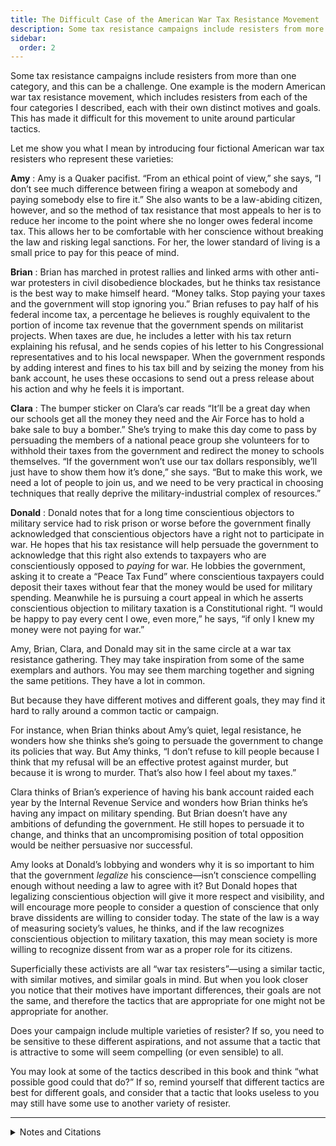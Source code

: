 ```yaml
---
title: The Difficult Case of the American War Tax Resistance Movement
description: Some tax resistance campaigns include resisters from more than one category, and this can be a challenge.
sidebar:
  order: 2
---
```

Some tax resistance campaigns include resisters from more than one category, and this can be a challenge.
One example is the modern American war tax resistance movement, which includes resisters from each of the four categories I described, each with their own distinct motives and goals.
This has made it difficult for this movement to unite around particular tactics.

Let me show you what I mean by introducing four fictional American war tax resisters who represent these varieties:

**Amy**
: Amy is a Quaker pacifist.
  “From an ethical point of view,” she says, “I don’t see much difference between firing a weapon at somebody and paying somebody else to fire it.”
  She also wants to be a law-abiding citizen, however, and so the method of tax resistance that most appeals to her is to reduce her income to the point where she no longer owes federal income tax.
  This allows her to be comfortable with her conscience without breaking the law and risking legal sanctions.
  For her, the lower standard of living is a small price to pay for this peace of mind.

**Brian**
: Brian has marched in protest rallies and linked arms with other anti-war protesters in civil disobedience blockades, but he thinks tax resistance is the best way to make himself heard.
  “Money talks. Stop paying your taxes and the government will stop ignoring you.”
  Brian refuses to pay half of his federal income tax, a percentage he believes is roughly equivalent to the portion of income tax revenue that the government spends on militarist projects.
  When taxes are due, he includes a letter with his tax return explaining his refusal, and he sends copies of his letter to his Congressional representatives and to his local newspaper.
  When the government responds by adding interest and fines to his tax bill and by seizing the money from his bank account, he uses these occasions to send out a press release about his action and why he feels it is important.

**Clara**
: The bumper sticker on Clara’s car reads “It’ll be a great day when our schools get all the money they need and the Air Force has to hold a bake sale to buy a bomber.”
  She’s trying to make this day come to pass by persuading the members of a national peace group she volunteers for to withhold their taxes from the government and redirect the money to schools themselves.
  “If the government won’t use our tax dollars responsibly, we’ll just have to show them how it’s done,” she says.
  “But to make this work, we need a lot of people to join us, and we need to be very practical in choosing techniques that really deprive the military-industrial complex of resources.”

**Donald**
: Donald notes that for a long time conscientious objectors to military service had to risk prison or worse before the government finally acknowledged that conscientious objectors have a right not to participate in war.
  He hopes that his tax resistance will help persuade the government to acknowledge that this right also extends to taxpayers who are conscientiously opposed to <em>paying</em> for war.
  He lobbies the government, asking it to create a “Peace Tax Fund” where conscientious taxpayers could deposit their taxes without fear that the money would be used for military spending.
  Meanwhile he is pursuing a court appeal in which he asserts conscientious objection to military taxation is a Constitutional right.
  “I would be happy to pay every cent I owe, even more,” he says, “if only I knew my money were not paying for war.”

Amy, Brian, Clara, and Donald may sit in the same circle at a war tax resistance gathering.
They may take inspiration from some of the same exemplars and authors.
You may see them marching together and signing the same petitions.
They have a lot in common.

But because they have different motives and different goals, they may find it hard to rally around a common tactic or campaign.

For instance, when Brian thinks about Amy’s quiet, legal resistance, he wonders how she thinks she’s going to persuade the government to change its policies that way.
But Amy thinks, “I don’t refuse to kill people because I think that my refusal will be an effective protest against murder, but because it is wrong to murder.
That’s also how I feel about my taxes.”

Clara thinks of Brian’s experience of having his bank account raided each year by the Internal Revenue Service and wonders how Brian thinks he’s having any impact on military spending.
But Brian doesn’t have any ambitions of defunding the government.
He still hopes to persuade it to change, and thinks that an uncompromising position of total opposition would be neither persuasive nor successful.

Amy looks at Donald’s lobbying and wonders why it is so important to him that the government <em>legalize</em> his conscience—isn’t conscience compelling enough without needing a law to agree with it?
But Donald hopes that legalizing conscientious objection will give it more respect and visibility, and will encourage more people to consider a question of conscience that only brave dissidents are willing to consider today.
The state of the law is a way of measuring society’s values, he thinks, and if the law recognizes conscientious objection to military taxation, this may mean society is more willing to recognize dissent from war as a proper role for its citizens.

Superficially these activists are all “war tax resisters”—using a similar tactic, with similar motives, and similar goals in mind.
But when you look closer you notice that their motives have important differences, their goals are not the same, and therefore the tactics that are appropriate for one might not be appropriate for another.

Does your campaign include multiple varieties of resister?
If so, you need to be sensitive to these different aspirations, and not assume that a tactic that is attractive to some will seem compelling (or even sensible) to all.

You may look at some of the tactics described in this book and think “what possible good could that do?”
If so, remind yourself that different tactics are best for different goals, and consider that a tactic that looks useless to you may still have some use to another variety of resister.

<hr />

<details>
<summary>Notes and Citations</summary>

* Zahn, Franklin “Tax Refusal, Law, and Order” <i>Friends Journal</i> 1 October 1967, pp. 514–15 (“We refuse to steal not as a protest against burglary—with consideration of how ‘effective’ we may or may not be—but simply because for us stealing is wrong.”)

</details>
